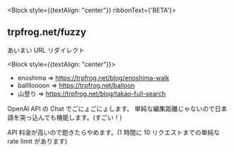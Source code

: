 
<Block style={{textAlign: "center"}} ribbonText={'BETA'}>
  <h2 className={`none ${styles.title}`}>
    trpfrog.net/<b style={{fontWeight: 800}}>fuzzy</b>
  </h2>

  あいまい URL リダイレクト
</Block>

<Block style={{textAlign: "center"}}>
  <SearchBox/>
</Block>

<Block title="入力例">

  - enoshima => https://trpfrog.net/blog/enoshima-walk
  - balllloooon => https://trpfrog.net/balloon
  - 山登り => https://trpfrog.net/blog/takao-full-search

</Block>

<Block title="仕組み">

  OpenAI API の Chat でごにょごにょします。
  単純な編集距離じゃないので日本語を突っ込んでも機能します。(すごい！)

  API 料金が高いので飽きたらやめます。(1 時間に 10 リクエストまでの単純な rate limit があります)

</Block>


